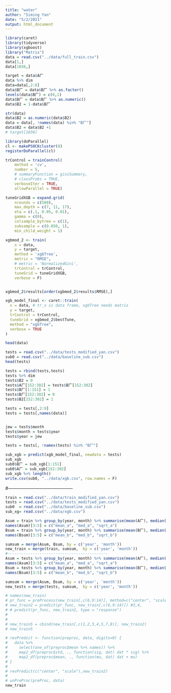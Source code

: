 ```yaml
---
title: "water"
author: "Siming Yan"
date: "5/2/2021"
output: html_document
---
```


```r
library(caret)
library(tidyverse)
library(xgboost)
library("Matrix")
data = read.csv("../data/full_train.csv")
data[1,]
data[1036,]
```

```r
target = data$A厂
data %>% dim
data=data[,2:8]
data$B厂 = data$B厂 %>% as.factor()
levels(data$B厂) = c(0,1)
data$B厂 = data$B厂 %>% as.numeric()
data$B2 = 1-data$B厂

str(data)
data$B2 = as.numeric(data$B2)
data = data[, !names(data) %in% "B厂"]
data$B2 = data$B2 +1
# target[1036]
```

```r
library(doParallel)
cl <- makePSOCKcluster(8)
registerDoParallel(cl)
```


```r
trControl = trainControl(
    method = 'cv',
    number = 5,
    # summaryFunction = giniSummary,
    # classProbs = TRUE,
    verboseIter = TRUE,
    allowParallel = TRUE)
```
 
```r
tuneGridXGB = expand.grid(
    nrounds = c(500),
    max_depth = c(7, 11, 17),
    eta = c(.1, 0.05, 0.01),
    gamma = c(0),
    colsample_bytree = c(1),
    subsample = c(0.850, 1), 
    min_child_weight = 1)

xgbmod_2 <- train(
    x = data,
    y = target,
    method = 'xgbTree',
    metric = "RMSE",
    # metric = 'NormalizedGini',
    trControl = trControl,
    tuneGrid = tuneGridXGB,
    verbose = F)


xgbmod_2$results[order(xgbmod_2$results$RMSE),]
```

```r
xgb_model_final <- caret::train(
  x = data, # tr_x is data frame, xgbTree needs matrix
  y = target,
  trControl = trControl,
  tuneGrid = xgbmod_2$bestTune,
  method = "xgbTree",
  verbose = TRUE
)
```

```r
head(data)
```

```r
tests = read.csv("../data/tests_modified_yan.csv")
sub0 = read.csv("../data/baseline_sub.csv")
head(tests)

tests = rbind(tests,tests)
tests %>% dim
tests$B2 = 0
tests$A厂[152:302] = tests$B厂[152:302]
tests$B厂[1:151] = 1
tests$B厂[152:302] = 0
tests$B2[152:302] = 1

tests = tests[,2:9]
tests = tests[,names(data)]


jew = tests$month
tests$month = tests$year
tests$year = jew

tests = tests[, !names(tests) %in% "B厂"]

```

```r
sub_xgb = predict(xgb_model_final, newdata = tests)
sub_xgb
sub0$B厂 = sub_xgb[1:151]
sub0$A厂 = sub_xgb[152:302]
sub_xgb %>% length()
write.csv(sub0, "../data/xgb.csv", row.names = F)
```

#--------------------------------------------

```r
train = read.csv("../data/train_modified_yan.csv")
tests = read.csv("../data/tests_modified_yan.csv")
sub0  = read.csv("../data/baseline_sub.csv")
sub_xg= read.csv("../data/xgb.csv")
```

```r
Asum = train %>% group_by(year, month) %>% summarise(mean(A厂), median(A厂), var(A厂)^.5)
names(Asum)[3:5] = c("mean_a", "med_a", "sqrt_a")
Bsum = train %>% group_by(year, month) %>% summarise(mean(B厂), median(B厂), var(B厂)^.5)
names(Bsum)[3:5] = c("mean_b", "med_b", "sqrt_b")

sumsum = merge(Asum, Bsum, by = c('year', 'month'))
new_train = merge(train, sumsum,  by = c('year', 'month'))
#--------------------------------------------
Asum = tests %>% group_by(year, month) %>% summarise(mean(A厂), median(A厂), var(A厂)^.5)
names(Asum)[3:5] = c("mean_a", "med_a", "sqrt_a")
Bsum = tests %>% group_by(year, month) %>% summarise(mean(B厂), median(B厂), var(B厂)^.5)
names(Bsum)[3:5] = c("mean_b", "med_b", "sqrt_b")

sumsum = merge(Asum, Bsum, by = c('year', 'month'))
new_tests = merge(tests, sumsum,  by = c('year', 'month'))

```

```r
# names(new_train)
# pr_func = preProcess(new_train[,c(6,9:14)], method=c("center", "scale")) #3,4,
# new_train2 = predict(pr_func, new_train[,c(6,9:14)]) #3,4,
# # predict(pr_func, new_train2, type = "response") 
# 
# 
# new_train5 = cbind(new_train[,c(1,2,3,4,5,7,8)], new_train2)
# new_train5
```

```r
# revPredict <- function(preproc, data, digits=0) {
#   data %>%
#     select(one_of(preproc$mean %>% names)) %>%
#     map2_df(preproc$std, ., function(sig, dat) dat * sig) %>%
#     map2_df(preproc$mean, ., function(mu, dat) dat + mu)
# }
# 
# revPredict(c("center", "scale"),new_train2)
# 
# unPreProc(preProc, data)
new_train
```


